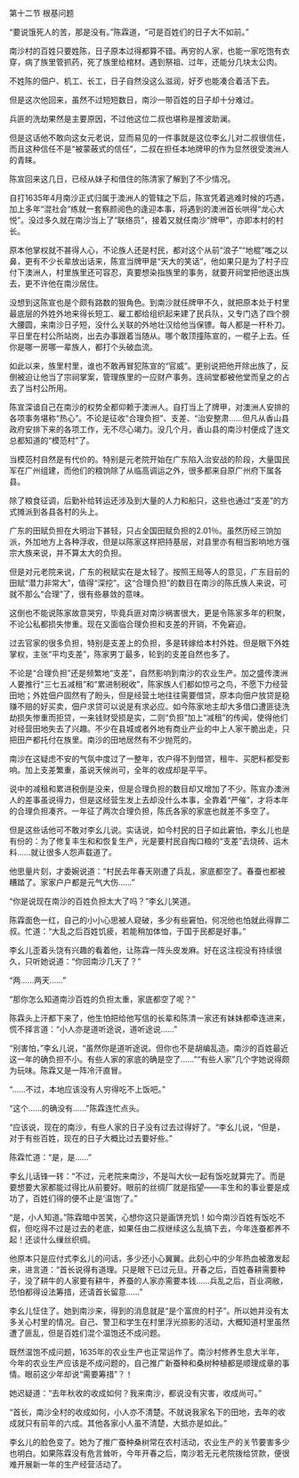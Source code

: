 

第十二节 根基问题

“要说饿死人的苦，那是没有。”陈霖道，“可是百姓们的日子大不如前。”

南沙村的百姓只要姓陈，日子原本过得都算不错。再穷的人家，也能一家吃饱有衣穿，病了族里管抓药，死了族里给棺材。遇到祭祖、过年，还能分几块太公肉。

不姓陈的佃户、机工、长工，日子自然没这么滋润，好歹也能凑合着活下去。

但是这次他回来，虽然不过短短数日，南沙一带百姓的日子却十分难过。

兵匪的洗劫果然是主要原因，不过他这位二叔也堪称是推波助澜。

但是这话他不敢向这女元老说，显而易见的一件事就是这位李幺儿对二叔很信任，而且这种信任不是“被蒙蔽式的信任”，二叔在担任本地牌甲的作为显然很受澳洲人的青睐。

陈宣回来这几日，已经从妹子和借住的陈清家了解到了不少情况。

自打1635年4月南沙正式归属于澳洲人的管辖之下后，陈宣凭着逃难时候的巧遇，加上多年“混社会”练就一套察颜阅色的逢迎本事，将遇到的澳洲首长哄得“龙心大悦”。没过多久就在南沙当上了“联络员”，接着又就任南沙“牌甲”，亦即本村的村长。

原本他掌权就不甚得人心，不论族人还是村民，都对这个从前“浪子”“地棍”嗤之以鼻，更有不少长辈放出话来，陈宣当牌甲是“天大的笑话”，他如果只是为了村子应付下澳洲人，村里族里还可容忍，真要想染指族里的事务，就要开祠堂把他逐出族去，更不许他在南沙居住。

没想到这陈宣也是个颇有路数的狠角色。到南沙就任牌甲不久，就把原本处于村里最底层的外姓外地来得长短工、雇工都给组织起来建了民兵队，又专门选了四个膀大腰圆，来南沙日子短，没什么关联的外地壮汉给他当保镖。每人都是一杆朴刀。平日里在村公所站岗，出去办事跟着当随从。哪个敢顶撞陈宣的，一棍子上去。任你是哪一房哪一辈族人，都打个头破血流。

如此以来，族里村里，谁也不敢再冒犯陈宣的“官威”。更别说把他开除出族了，反倒被迫让他当了宗祠掌案，管理族里的一应财产事务。连祠堂都被他堂而皇之的占去了当村公所用。

陈宣深谙自己在南沙的权势全都仰赖于澳洲人。自打当上了牌甲，对澳洲人安排的各项事务堪称“热心”。不论是征收“合理负担”、支差、“治安整肃……但凡从香山县政府安排下来的各项工作，无不尽心竭力。没几个月，香山县的南沙村便成了连文总都知道的“模范村”了。

当模范村自然是有代价的。特别是元老院开始在广东陷入治安战的阶段，大量国民军在广州组建，而他们的粮饷除了从临高调运之外，很多都来自原广州府下属各县。

除了粮食征调，后勤补给转运还涉及到大量的人力和船只，这些也通过“支差”的方式摊派到各县各村的头上。

广东的田赋负担在大明治下甚轻，只占全国田赋负担的2.01％。虽然历经三饷加派，外加地方上各种浮收，但是以陈家这样把持基层，对县里亦有相当影响地方强宗大族来说，并不算太大的负担。

但是对元老院来说，广东的税赋实在是太轻了。按照王局等人的意见，广东目前的田赋“潜力非常大”，值得“深挖”。这“合理负担”的数目在南沙的陈氏族人来说，可就不那么“合理”了，很有些暴敛的意味。

这倒也不能说陈家故意哭穷，毕竟兵匪对南沙祸害很大，更是令陈家多年的积聚，不论公私都损失惨重。现在又面临合理负担和支差的开销，不免窘迫。

过去官家的很多负担，特别是支差上的负担，多是转嫁给本村外姓。但是眼下外姓掌权，主张“平均支差”，陈家男丁最多，轮到的支差自然也多了。

不论是“合理负担”还是频繁地“支差”，自然影响到南沙的农业生产。加之盛传澳洲人要推行“三七五减租”和“累进制税收”，陈家族人们都如惊弓之鸟，不愿下力经营田地；外姓佃户固然有了盼头，但是经营土地往往需要借贷，原本向佃户放贷是稳赚不赔的好买卖，佃户求贷可以说是有求必应。如今陈家地主却大多借口遭匪徒洗劫损失惨重而拒贷，一来钱财受损是实，二则“负担”加上“减租”的传闻，使得他们对经营田地失去了兴趣。不少在县城或者外地有商业产业的中上人家干脆出走，只把田产都托付在族里。南沙的田地居然有不少抛荒的。

南沙在这疑虑不安的气氛中度过了一整年，农户得不到借贷，租牛、买肥料都受影响。加上支差繁重，虽说天候尚可，全年的收成却是平平。

说中的减租和累进税倒是没来，但是合理负担的数目却又增加了不少。陈宣办澳洲人的差事虽说得力，但是这经营生发上去却没什么本事，全靠着“严催”，才将本年的合理负担凑齐。一年征了两次合理负担，陈氏各家的家底也就差不多空了。

但是这些话他可不敢对李幺儿说。实话说，如今村民的日子如此窘怕，李幺儿也是有份的：为了修复丰生和和恢复生产，光是要村民自掏口粮的“支差”去烧砖、运木料……就让很多人怨声载道了。

他思量片刻，才委婉说道：“村民去年春天刚遭了兵乱，家底都空了。春蚕也都被糟踏了。家家户户都是元气大伤……”

“你是说现在南沙的百姓负担太大了吗？”李幺儿笑道。

陈霖面色一红，自己的小小心思被人窥破，多少有些窘怕，何况他也怕就此得罪二叔。忙道：“大乱之后百姓饥疲，若能稍加体恤，于国于民都是好事。”

李幺儿歪着头饶有兴趣的看着他，让陈霖一阵头皮发麻。好在这注视没有持续很久，只听她说道：“你回南沙几天了？”

“两……两天……”

“那你怎么知道南沙百姓的负担太重，家底都空了呢？”

陈霖头上汗都下来了，他生怕把给他写信的长辈和陈清一家还有妹妹都牵连进来，慌不择言道：“小人亦是道听途说，道听途说……”

“别害怕，”李幺儿说，“虽然你是道听途说。但你也不是胡编乱造。南沙的百姓最近这一年的确负担不小。有些人家的家底的确是空了……”“有些人家”几个字她说得颇为玩味。陈霖又是一阵冷汗直冒。

“……不过，本地应该没有人穷得吃不上饭吧。”

“这个……的确没有……”陈霖连忙点头。

“应该说，现在的南沙，有些人家的日子没有过去过得好了。“李幺儿说，“但是，对于有些百姓，现在的日子大概比过去要好些。”

陈霖忙道：“是，是……”

李幺儿话锋一转：“不过，元老院来南沙，不是叫大伙一起有饭吃就算完了。而是要想要大家都能过得比从前要好。眼前的丝绸厂就是指望――丰生和的事业要是成功了，百姓们得的便不止是‘温饱’了。”

“是，小人知道。”陈霖暗中苦笑，心想你这只是画饼充饥！如今南沙百姓有饭吃不假，但吃得不过是过去的老底，如果任由二叔继续这么乱搞下去，今年连蚕都养不起！还谈什么缫丝织绸。

他原本只是应付式李幺儿的问话，多少还小心翼翼。此刻心中的少年热血被激发起来，进言道：“首长说得有道理。只是眼下已过元旦。开春之后，百姓春耕需要种子，没了耕牛的人家要有耕牛，养蚕的人家亦需要本钱……兵乱之后，百业凋敝，恐怕都得设法筹措，还请首长留意……”

李幺儿怔住了。她到南沙来，得到的消息就是“是个富庶的村子”。所以她并没有太多关心村里的情况。自己、警卫和学生在村里浮光掠影的活动，大概知道村里虽然遭了匪乱，但是百姓们混个温饱还不成问题。

既然温饱不成问题，1635年的农业生产也正常运作了。南沙村修养生息大半年，今年的农业生产应该是不成问题的，自己推广新蚕种和桑树种植都是顺理成章的事情。眼前这少年却说“需要筹措”？！

她迟疑道：“去年秋收的收成如何？我来南沙，都说没有灾害，收成尚可。”

“首长，南沙全村的收成如何，小人亦不清楚。不就说我家名下的田地，去年的收成就只有前年的六成。其他各家小人虽不清楚，大抵亦是如此。”

李幺儿的脸色变了。她为了推广蚕种桑树常在农村活动，农业生产的关节要害多少也明白。如果陈霖没有危言耸听，今年开春之后，南沙若无元老院拨给贷款，便很难开展新一年的生产经营活动了。

